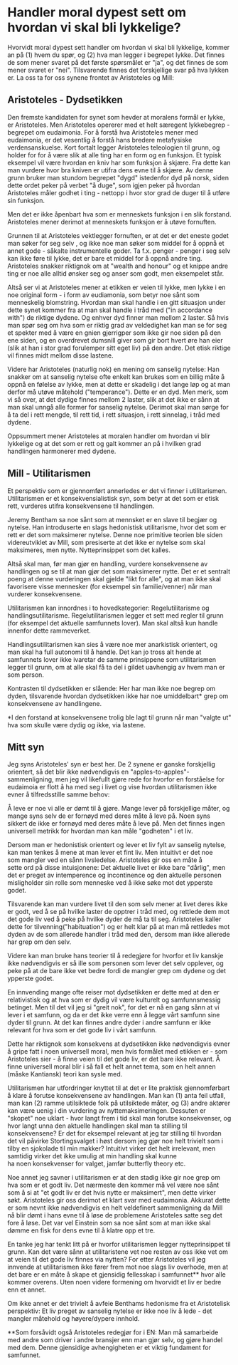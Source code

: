 # Handler moral dypest sett om hvordan vi skal bli lykkelige?

Hvorvidt moral dypest sett handler om hvordan vi skal bli lykkelige, kommer an
på (1) hvem du spør, og (2) hva man legger i begrepet lykke. Det finnes de som
mener svaret på det første spørsmålet er "ja", og det finnes de som mener svaret
er "nei". Tilsvarende finnes det forskjellige svar på hva lykken er. La oss ta
for oss synene frontet av Aristoteles og Mill:

## Aristoteles - Dydsetikken

Den fremste kandidaten for synet som hevder at moralens formål er lykke, er
Aristoteles. Men Aristoteles opererer med et helt særegent lykkebegrep -
begrepet om eudaimonia. For å forstå hva Aristoteles mener med eudaimonia, er
det vesentlig å forstå hans bredere metafysiske verdensanskuelse. Kort fortalt
legger Aristoteles teleologien til grunn, og holder for for å være slik at alle
ting har en form og en funksjon. Et typisk eksempel vil være hvordan en kniv har
som funksjon å skjære. Fra dette kan man vurdere hvor bra kniven er utifra dens
evne til å skjære. Av denne grunn bruker man stundom begrepet "dygd" istedenfor
dyd på norsk, siden dette ordet peker på verbet "å duge", som igjen peker på
hvordan Aristoteles måler godhet i ting - nettopp i hvor stor grad de duger til
å utføre sin funksjon.

Men det er ikke åpenbart hva som er menneskets funksjon i en slik forstand.
Aristoteles mener derimot at menneskets funksjon er å utøve fornuften.

Grunnen til at Aristoteles vektlegger fornuften, er at det er det eneste godet
man søker for seg selv , og ikke noe man søker som middel for å oppnå et annet
gode - såkalte instrumentelle goder. Ta f.x. penger - penger i seg selv kan ikke
føre til lykke, det er bare et middel for å oppnå andre ting. Aristoteles
snakker riktignok om at "wealth and honour" og et knippe andre ting er noe alle
alltid ønsker seg og anser som godt, men eksempelet står.

Altså ser vi at Aristoteles mener at etikken er veien til lykke, men lykke i en
noe original form - i form av eudiamonia, som betyr noe sånt som menneskelig
blomstring. Hvordan man skal handle i en gitt situasjon under dette synet kommer
fra at man skal handle i tråd med ("in accordance with") de riktige dydene. Og
enhver dyd finner man mellom 2 laster. Så hvis man spør seg om hva som er riktig
grad av veldedighet kan man se for seg et spekter med å være en gnien gjerrigper
som ikke gir noe siden på den ene siden, og en overdrevet dumsnill giver som gir
bort hvert øre han eier (slik at han i stor grad forulemper sitt eget liv) på
den andre. Det etisk riktige vil finnes midt mellom disse lastene.

Videre har Aristoteles (naturlig nok) en mening om sanselig nytelse: Han snakker
om at sanselig nytelse ofte enkelt kan brukes som en billig måte å oppnå en
følelse av lykke, men at dette er skadelig i det lange løp og at man derfor må
utøve måtehold ("temperance"). Dette er en dyd. Men merk, som vi så over, at det
dydige finnes mellom 2 laster, slik at det ikke er sånn at man skal unngå alle
former for sanselig nytelse. Derimot skal man sørge for å ta del i rett mengde,
til rett tid, i rett situasjon, i rett sinnelag, i tråd med dydene.

Oppsummert mener Aristoteles at moralen handler om hvordan vi blir lykkelige og
at det som er rett og galt kommer an på i hvilken grad handlingen harmonerer med
dydene.

## Mill - Utilitarismen

Et perspektiv som er gjennomført annerledes er det vi finner i utilitarismen.
Utilitarismen er et konsekvensialistisk syn, som betyr at det som er etisk rett,
vurderes utifra konsekvensene til handlingen.

Jeremy Bentham sa noe sånt som at mennsket er en slave til begjær og nytelse.
Han introduserte en slags hedonistisk utilitarisme, hvor det som er rett er det
som maksimerer nytelse. Denne noe primitive teorien ble siden videreutviklet av
Mill, som presiserte at det ikke er nytelse som skal maksimeres, men nytte.
Nytteprinsippet som det kalles.

Altså skal man, før man gjør en handling, vurdere konsekvensene av handlingen og
se til at man gjør det som maksimerer nytte. Det er et sentralt poeng at denne
vurderingen skal gjelde "likt for alle", og at man ikke skal favorisere visse
mennesker (for eksempel sin familie/venner) når man vurderer konsekvensene.

Utilitarismen kan innordnes i to hovedkategorier: Regelutilitarisme og
handlingsutilitarisme. Regelutilitarismen legger et sett med regler til grunn
(for eksempel det aktuelle samfunnets lover). Man skal altså kun handle innenfor
dette rammeverket.

Handlingsutilitarismen kan sies å være noe mer anarkistisk orientert, og man
skal ha full autonomi til å handle. Det kan jo tross alt hende at samfunnets
lover ikke ivaretar de samme prinsippene som utilitarismen legger til grunn, om
at alle skal få ta del i gildet uavhengig av hvem man er som person.

Kontrasten til dydsetikken er slående: Her har man ikke noe begrep om dyden,
tilsvarende hvordan dydsetikken ikke har noe umiddelbart\* grep om konsekvensene
av handlingene.

\*I den forstand at konsekvensene trolig ble lagt til grunn når man "valgte ut"
hva som skulle være dydig og ikke, via lastene.

## Mitt syn

Jeg syns Aristoteles' syn er best her. De 2 synene er ganske forskjellig
orientert, så det blir ikke nødvendigvis en "apples-to-apples"-sammenligning,
men jeg vil likefullt gjøre rede for hvorfor en forståelse for eudaimoia er
flott å ha med seg i livet og vise hvordan utilitarismen ikke evner å
tilfredsstille samme behov:

Å leve er noe vi alle er dømt til å gjøre. Mange lever på forskjellige måter, og
mange syns selv de er fornøyd med deres måte å leve på. Noen syns sikkert de
ikke er fornøyd med deres måte å leve på. Men det finnes ingen universell
metrikk for hvordan man kan måle "godheten" i et liv.

Dersom man er hedonistisk orientert og lever et liv fylt av sanselig nytelse,
kan man tenkes å mene at man lever et fint liv. Men intuitivt er det noe
som mangler ved en sånn livsledelse. Aristoteles gir oss en måte å sette ord på
disse intuisjonene: Det aktuelle livet er ikke bare "dårlig", men det er preget
av intemperence og incontinence og den aktuelle personen misligholder sin rolle
som menneske ved å ikke søke mot det ypperste godet.

Tilsvarende kan man vurdere livet til den som selv mener at livet deres ikke er
godt, ved å se på hvilke laster de opptrer i tråd med, og rettlede dem mot det
gode liv ved å peke på hvilke dyder de må ta til seg. Aristoteles kaller dette
for tilvenning("habituation") og er helt klar på at man må rettledes mot dyden
av de som allerede handler i tråd med den, dersom man ikke allerede har grep om
den selv.

Videre kan man bruke hans teorier til å redegjøre for hvorfor et liv kanskje
ikke nødvendigvis er så ille som personen som lever det selv opplever, og peke
på at de bare ikke vet bedre fordi de mangler grep om dydene og det ypperste
godet.

En innvending mange ofte reiser mot dydsetikken er dette med at den er
relativistisk og at hva som er dydig vil være kulturelt og samfunnsmessig
betinget. Men til det vil jeg si "greit nok", for det er nå en gang sånn at vi
lever i et samfunn, og da er det ikke verre enn å legge vårt samfunn sine dyder
til grunn. At det kan finnes andre dyder i andre samfunn er ikke relevant for
hva som er det gode liv i vårt samfunn.

Dette har riktignok som konsekvens at dydsetikken ikke nødvendigvis evner å
gripe fatt i noen universell moral, men hvis formålet med etikken er - som
Aristoteles sier - å finne veien til det gode liv, er det bare ikke relevant. Å
finne universell moral blir i så fall et helt annet tema, som en helt annen
(måske Kantiansk) teori kan sysle med.

Utilitarismen har utfordringer knyttet til at det er lite praktisk
gjennomførbart å klare å forutse konsekvensene av handlingen. Man kan (1) anta
feil utfall, man kan (2) ramme utilsiktede folk på utilsiktede måter, og (3)
andre aktører kan være uenig i din vurdering av nyttemaksimeringen. Dessuten er
"skopet" noe uklart - hvor langt frem i tid skal man forutse konsekvenser, og
hvor langt unna den aktuelle handlingen skal man ta stilling til konsekvensene?
Er det for eksempel relevant at jeg tar stilling til hvordan det vil påvirke
Stortingsvalget i høst dersom jeg gjør noe helt trivielt som i tilby en
sjokolade til min makker? Intuitivt virker det helt irrelevant, men samtidig
virker det ikke umulig at min handling skal kunne ha noen konsekvenser for
valget, jamfør butterfly theory etc.

Noe annet jeg savner i utilitarismen er at den stadig ikke gir noe grep om hva
som er et godt liv. Det nærmeste den kommer må vel være noe sånt som å si at "et
godt liv er det hvis nytte er maksimert", men dette virker søkt. Aristoteles gir
oss derimot et klart svar med eudaimonia. Akkurat dette er som nevnt ikke
nødvendigvis en helt veldefinert sammenligning da Mill nå blir dømt i hans evne
til å løse de problemene Aristoteles satte seg det fore å løse. Det var vel
Einstein som sa noe sånt som at man ikke skal dømme en fisk for dens evne til å
klatre opp et tre.

En tanke jeg har tenkt litt på er hvorfor utilitarismen legger nytteprinsippet
til grunn. Kan det være sånn at utilitaristene vet noe resten av oss ikke vet om
at veien til det gode liv finnes via nytten? For etter Aristoteles vil jeg
innvende at utilitarismen ikke fører frem mot noe slags liv overhode, men at det
bare er en måte å skape et gjensidig fellesskap i samfunnet\*\* hvor alle kommer
overens. Uten noen videre formening om hvorvidt et liv er bedre enn et annet.

Om ikke annet er det trivielt å avfeie Benthams hedonisme fra et Aristotelisk
perspektiv: Et liv preget av sanselig nytelse er ikke noe liv å lede - det
mangler måtehold og høyere/dypere innhold.

\*\*Som forsåvidt også Aristoteles redegjør for i EN: Man må samarbeide med
andre som driver i andre bransjer enn man gjør selv, og gjøre handel med dem.
Denne gjensidige avhengigheten er et viktig fundament for samfunnet.
